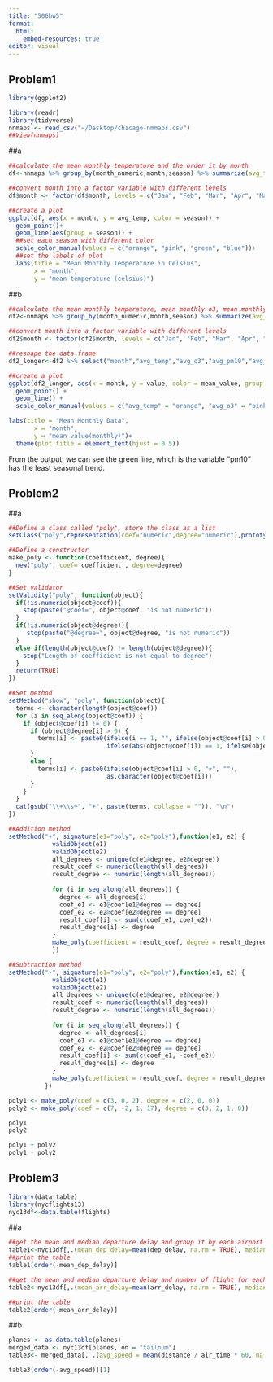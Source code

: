 ```yaml
---
title: "506hw5"
format:
  html:
    embed-resources: true
editor: visual
---
```


## Problem1

```r
library(ggplot2)
```

```r
library(readr)
library(tidyverse)
nnmaps <- read_csv("~/Desktop/chicago-nmmaps.csv")
##View(nnmaps)
```

##a

```r
##calculate the mean monthly temperature and the order it by month
df<-nnmaps %>% group_by(month_numeric,month,season) %>% summarize(avg_temp=mean(temp,na.rm=TRUE), .groups = "drop")%>%arrange(month_numeric)

##convert month into a factor variable with different levels
df$month <- factor(df$month, levels = c("Jan", "Feb", "Mar", "Apr", "May", "Jun", "Jul", "Aug", "Sep", "Oct", "Nov", "Dec"))

##create a plot
ggplot(df, aes(x = month, y = avg_temp, color = season)) +
  geom_point()+
  geom_line(aes(group = season)) +
  ##set each season with different color
  scale_color_manual(values = c("orange", "pink", "green", "blue"))+
  ##set the labels of plot
  labs(title = "Mean Monthly Temperature in Celsius",
       x = "month",
       y = "mean temperature (celsius)")
```

##b

```r
##calculate the mean monthly temperature, mean monthly o3, mean monthly pm10, and mean monthly dewpoint, and then order it by month
df2<-nnmaps %>% group_by(month_numeric,month,season) %>% summarize(avg_temp=mean(temp,na.rm=TRUE), avg_o3=mean(o3, na.rm=TRUE), avg_pm10=mean(pm10,na.rm=TRUE), avg_dewpt=mean(dewpoint,na.rm=TRUE), .groups = "drop") %>% arrange(month_numeric)

##convert month into a factor variable with different levels
df2$month <- factor(df2$month, levels = c("Jan", "Feb", "Mar", "Apr", "May", "Jun", "Jul", "Aug", "Sep", "Oct", "Nov", "Dec"))

##reshape the data frame
df2_longer<-df2 %>% select("month","avg_temp","avg_o3","avg_pm10","avg_dewpt") %>% pivot_longer(-month,names_to = "mean_value", values_to = "value")

##create a plot
ggplot(df2_longer, aes(x = month, y = value, color = mean_value, group = mean_value)) +
  geom_point() +
  geom_line() +
  scale_color_manual(values = c("avg_temp" = "orange", "avg_o3" = "pink", "avg_pm10" = "green", "avg_dewpt" = "blue"))+

labs(title = "Mean Monthly Data",
       x = "month",
       y = "mean value(monthly)")+
  theme(plot.title = element_text(hjust = 0.5))
```

From the output, we can see the green line, which is the variable "pm10" has the least seasonal trend.

## Problem2

##a

```r
##Define a class called "poly", store the class as a list
setClass("poly",representation(coef="numeric",degree="numeric"),prototype(coef = numeric(), degree = numeric()))

##Define a constructor
make_poly <- function(coefficient, degree){
  new("poly", coef= coefficient , degree=degree)
}

##Set validator
setValidity("poly", function(object){
  if(!is.numeric(object@coef)){
    stop(paste("@coef=", object@coef, "is not numeric"))
  }
  if(!is.numeric(object@degree)){
     stop(paste("@degree=", object@degree, "is not numeric"))
  }
  else if(length(object@coef) != length(object@degree)){
    stop("Length of coefficient is not equal to degree")
  }
  return(TRUE)
})

##Set method
setMethod("show", "poly", function(object){
  terms <- character(length(object@coef))
  for (i in seq_along(object@coef)) {
    if (object@coef[i] != 0) {
      if (object@degree[i] > 0) {
        terms[i] <- paste0(ifelse(i == 1, "", ifelse(object@coef[i] > 0, "+", "")),
                           ifelse(abs(object@coef[i]) == 1, ifelse(object@coef[i] > 0, "", "-"), object@coef[i]), "x^", object@degree[i])
      } 
      else {
        terms[i] <- paste0(ifelse(object@coef[i] > 0, "+", ""), 
                           as.character(object@coef[i]))
      }
    }
  }
  cat(gsub("\\+\\s+", "+", paste(terms, collapse = "")), "\n")
})

##Addition method
setMethod("+", signature(e1="poly", e2="poly"),function(e1, e2) {
            validObject(e1)
            validObject(e2)
            all_degrees <- unique(c(e1@degree, e2@degree))
            result_coef <- numeric(length(all_degrees))
            result_degree <- numeric(length(all_degrees))
            
            for (i in seq_along(all_degrees)) {
              degree <- all_degrees[i]
              coef_e1 <- e1@coef[e1@degree == degree]
              coef_e2 <- e2@coef[e2@degree == degree]
              result_coef[i] <- sum(c(coef_e1, coef_e2))
              result_degree[i] <- degree
            }
            make_poly(coefficient = result_coef, degree = result_degree)
            })

##Subtraction method
setMethod("-", signature(e1="poly", e2="poly"),function(e1, e2) {
            validObject(e1)
            validObject(e2)
            all_degrees <- unique(c(e1@degree, e2@degree))
            result_coef <- numeric(length(all_degrees))
            result_degree <- numeric(length(all_degrees))
            
            for (i in seq_along(all_degrees)) {
              degree <- all_degrees[i]
              coef_e1 <- e1@coef[e1@degree == degree]
              coef_e2 <- e2@coef[e2@degree == degree]
              result_coef[i] <- sum(c(coef_e1, -coef_e2))
              result_degree[i] <- degree
            }
            make_poly(coefficient = result_coef, degree = result_degree)
          })

poly1 <- make_poly(coef = c(3, 0, 2), degree = c(2, 0, 0))
poly2 <- make_poly(coef = c(7, -2, 1, 17), degree = c(3, 2, 1, 0))

poly1
poly2

poly1 + poly2
poly1 - poly2
```

## Problem3

```r
library(data.table)
library(nycflights13)
nyc13df<-data.table(flights)
```

##a

```r
##get the mean and median departure delay and group it by each airport name
table1<-nyc13df[,.(mean_dep_delay=mean(dep_delay, na.rm = TRUE), median_dep_delay=median(dep_delay, na.rm = TRUE)), by = origin]
##print the table
table1[order(-mean_dep_delay)]
```

```r
##get the mean and median departure delay and number of flight for each airport, and subset the result by number of flight>10.
table2<-nyc13df[,.(mean_arr_delay=mean(arr_delay, na.rm = TRUE), median_arr_delay=median(arr_delay, na.rm = TRUE), numflights = .N), by = dest][numflights > 10]

##print the table
table2[order(-mean_arr_delay)]
```

##b

```r
planes <- as.data.table(planes)
merged_data <- nyc13df[planes, on = "tailnum"]
table3<- merged_data[, .(avg_speed = mean(distance / air_time * 60, na.rm = TRUE), num_flights = .N), by = model]

table3[order(-avg_speed)][1]
```
